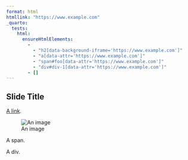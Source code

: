 ```yaml
---
format: html
htmllink: "https://www.example.com"
_quarto:
  tests:
    html:
      ensureHtmlElements:
        - 
          - "h2[data-background-iframe='https://www.example.com']"
          - "a[data-attr='https://www.example.com']"
          - "span#foo[data-attr='https://www.example.com']"
          - "div#div-1[data-attr='https://www.example.com']"
        - []
---
```


## Slide Title {background-iframe='{{< meta htmllink >}}'}

[A link]({{< meta htmllink >}}){attr='{{< meta htmllink >}}'}.

![An image]({{< placeholder >}}){attr='{{< meta htmllink >}}'}

[A span]{#foo attr='{{< meta htmllink >}}'}.

::: {#div-1 attr='{{< meta htmllink >}}'}

A div.

:::